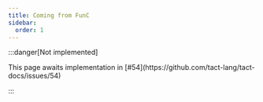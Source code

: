 ```yaml
---
title: Coming from FunC
sidebar:
  order: 1
---
```


:::danger[Not implemented]

<Callout emoji="🚨">
  This page awaits implementation in [#54](https://github.com/tact-lang/tact-docs/issues/54)
</Callout>

:::
